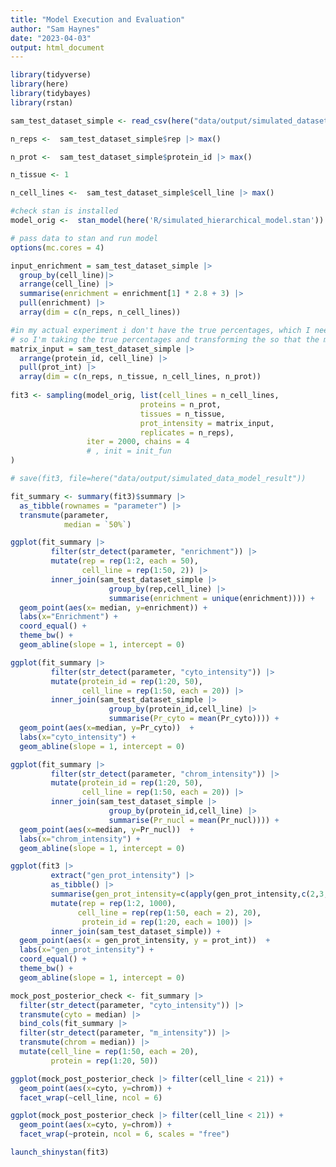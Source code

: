 ```yaml
---
title: "Model Execution and Evaluation"
author: "Sam Haynes"
date: "2023-04-03"
output: html_document
---
```


```r
library(tidyverse)
library(here)
library(tidybayes)
library(rstan)

sam_test_dataset_simple <- read_csv(here("data/output/simulated_dataset.csv"))

n_reps <-  sam_test_dataset_simple$rep |> max()

n_prot <-  sam_test_dataset_simple$protein_id |> max()

n_tissue <- 1

n_cell_lines <-  sam_test_dataset_simple$cell_line |> max()

#check stan is installed
model_orig <-  stan_model(here('R/simulated_hierarchical_model.stan'))

# pass data to stan and run model
options(mc.cores = 4)
```

```r


input_enrichment = sam_test_dataset_simple |>
  group_by(cell_line)|>
  arrange(cell_line) |>
  summarise(enrichment = enrichment[1] * 2.8 + 3) |>
  pull(enrichment) |>
  array(dim = c(n_reps, n_cell_lines))

#in my actual experiment i don't have the true percentages, which I need to estimate
# so I'm taking the true percentages and transforming the so that the model needs to find the original percentages of the simulation
matrix_input = sam_test_dataset_simple |>
  arrange(protein_id, cell_line) |>
  pull(prot_int) |>
  array(dim = c(n_reps, n_tissue, n_cell_lines, n_prot))
  
fit3 <- sampling(model_orig, list(cell_lines = n_cell_lines,
                             proteins = n_prot,
                             tissues = n_tissue,
                             prot_intensity = matrix_input,
                             replicates = n_reps), 
                 iter = 2000, chains = 4
                 # , init = init_fun
)

# save(fit3, file=here("data/output/simulated_data_model_result"))
```

```r
fit_summary <- summary(fit3)$summary |> 
  as_tibble(rownames = "parameter") |>
  transmute(parameter,
            median = `50%`)

ggplot(fit_summary |> 
         filter(str_detect(parameter, "enrichment")) |>
         mutate(rep = rep(1:2, each = 50),
                cell_line = rep(1:50, 2)) |>
         inner_join(sam_test_dataset_simple |> 
                      group_by(rep,cell_line) |> 
                      summarise(enrichment = unique(enrichment)))) +
  geom_point(aes(x= median, y=enrichment)) +
  labs(x="Enrichment") +
  coord_equal() +
  theme_bw() +
  geom_abline(slope = 1, intercept = 0)

ggplot(fit_summary |> 
         filter(str_detect(parameter, "cyto_intensity")) |>
         mutate(protein_id = rep(1:20, 50),
                cell_line = rep(1:50, each = 20)) |>
         inner_join(sam_test_dataset_simple |> 
                      group_by(protein_id,cell_line) |> 
                      summarise(Pr_cyto = mean(Pr_cyto)))) +
  geom_point(aes(x=median, y=Pr_cyto))  +
  labs(x="cyto_intensity") +
  geom_abline(slope = 1, intercept = 0)

ggplot(fit_summary |> 
         filter(str_detect(parameter, "chrom_intensity")) |>
         mutate(protein_id = rep(1:20, 50),
                cell_line = rep(1:50, each = 20)) |>
         inner_join(sam_test_dataset_simple |> 
                      group_by(protein_id,cell_line) |> 
                      summarise(Pr_nucl = mean(Pr_nucl)))) +
  geom_point(aes(x=median, y=Pr_nucl))  +
  labs(x="chrom_intensity") +
  geom_abline(slope = 1, intercept = 0)

ggplot(fit3 |> 
         extract("gen_prot_intensity") |>
         as_tibble() |>
         summarise(gen_prot_intensity=c(apply(gen_prot_intensity,c(2,3,4,5),median))) |>
         mutate(rep = rep(1:2, 1000),
               cell_line = rep(rep(1:50, each = 2), 20),
                protein_id = rep(1:20, each = 100)) |>
         inner_join(sam_test_dataset_simple)) +
  geom_point(aes(x = gen_prot_intensity, y = prot_int))  +
  labs(x="gen_prot_intensity") +
  coord_equal() +
  theme_bw() +
  geom_abline(slope = 1, intercept = 0)

mock_post_posterior_check <- fit_summary |> 
  filter(str_detect(parameter, "cyto_intensity")) |>
  transmute(cyto = median) |>
  bind_cols(fit_summary |> 
  filter(str_detect(parameter, "m_intensity")) |>
  transmute(chrom = median)) |>
  mutate(cell_line = rep(1:50, each = 20),
         protein = rep(1:20, 50))

ggplot(mock_post_posterior_check |> filter(cell_line < 21)) +
  geom_point(aes(x=cyto, y=chrom)) +
  facet_wrap(~cell_line, ncol = 6)

ggplot(mock_post_posterior_check |> filter(cell_line < 21)) +
  geom_point(aes(x=cyto, y=chrom)) +
  facet_wrap(~protein, ncol = 6, scales = "free")

```

```r
launch_shinystan(fit3)
```